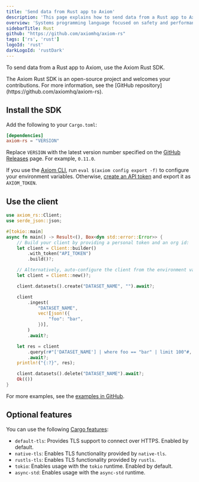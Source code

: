 ```yaml
---
title: 'Send data from Rust app to Axiom'
description: 'This page explains how to send data from a Rust app to Axiom.'
overview: 'Systems programming language focused on safety and performance'
sidebarTitle: Rust
github: "https://github.com/axiomhq/axiom-rs"
tags: ['rs', 'rust']
logoId: 'rust'
darkLogoId: 'rustDark'
---
```




To send data from a Rust app to Axiom, use the Axiom Rust SDK.

<Note>
The Axiom Rust SDK is an open-source project and welcomes your contributions. For more information, see the [GitHub repository](https://github.com/axiomhq/axiom-rs).
</Note>

<Prerequisites />

## Install the SDK

Add the following to your `Cargo.toml`:

```toml
[dependencies]
axiom-rs = "VERSION"
```

Replace `VERSION` with the latest version number specified on the [GitHub Releases](https://github.com/axiomhq/axiom-rs/releases) page. For example, `0.11.0`.

If you use the [Axiom CLI](/reference/cli), run `eval $(axiom config export -f)` to configure your environment variables. Otherwise, [create an API token](/reference/tokens) and export it as `AXIOM_TOKEN`.

## Use the client

```rust
use axiom_rs::Client;
use serde_json::json;

#[tokio::main]
async fn main() -> Result<(), Box<dyn std::error::Error>> {
    // Build your client by providing a personal token and an org id:
    let client = Client::builder()
        .with_token("API_TOKEN")
        .build()?;

    // Alternatively, auto-configure the client from the environment variable AXIOM_TOKEN:
    let client = Client::new()?;

    client.datasets().create("DATASET_NAME", "").await?;

    client
        .ingest(
            "DATASET_NAME",
            vec![json!({
                "foo": "bar",
            })],
        )
        .await?;

    let res = client
        .query(r#"['DATASET_NAME'] | where foo == "bar" | limit 100"#, None)
        .await?;
    println!("{:?}", res);

    client.datasets().delete("DATASET_NAME").await?;
    Ok(())
}
```

For more examples, see the [examples in GitHub](https://github.com/axiomhq/axiom-rs/tree/main/examples).

## Optional features

You can use the following [Cargo features](https://doc.rust-lang.org/stable/cargo/reference/features.html#the-features-section):

- `default-tls`: Provides TLS support to connect over HTTPS. Enabled by default.
- `native-tls`: Enables TLS functionality provided by `native-tls`.
- `rustls-tls`: Enables TLS functionality provided by `rustls`.
- `tokio`: Enables usage with the `tokio` runtime. Enabled by default.
- `async-std`: Enables usage with the `async-std` runtime.
